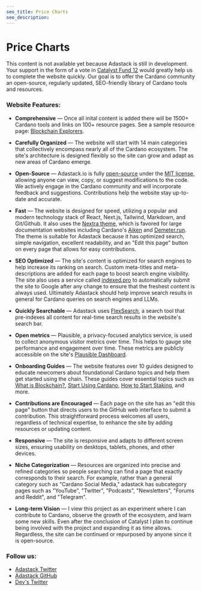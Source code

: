 ```yaml
---
seo_title: Price Charts
seo_description:
---
```


# Price Charts

This content is not available yet because Adastack is still in development. Your support in the form of a vote in [Catalyst Fund 12](https://cardano.ideascale.com/c/idea/119612) would greatly help us to complete the website quickly. Our goal is to offer the Cardano community an open-source, regularly updated, SEO-friendly library of Cardano tools and resources.

### Website Features:

- **Comprehensive** — Once all inital content is added there will be 1500+ Cardano tools and links on 100+ resource pages. See a sample resource page: [Blockchain Explorers](https://www.adastack.io/on_chain/blockchain_explorers).

- **Carefully Organized** — The website will start with 14 main categories that collectively encompass nearly all of the Cardano ecosystem. The site's architecture is designed flexibly so the site can grow and adapt as new areas of Cardano emerge.

- **Open-Source** — Adastack.io is fully [open-source](https://github.com/adastackio/adastack.io) under the [MIT license](https://github.com/adastackio/adastack.io/blob/main/LICENSE), allowing anyone can view, copy, or suggest modifications to the code. We actively engage in the Cardano community and will incorporate feedback and suggestions. Contributions help the website stay up-to-date and accurate.

- **Fast** — The website is designed for speed, utilizing a popular and modern technology stack of React, Next.js, Tailwind, Markdown, and Git/Github. It also uses the [Nextra theme](https://nextra.site/), which is favored for large documentation websites including Cardano's [Aiken](https://aiken-lang.org/fundamentals/getting-started) and [Demeter.run](https://docs.demeter.run/). The theme is suitable for Adastack because it has optimized search, simple navigation, excellent readability, and an "Edit this page" button on every page that allows for easy contributions.

- **SEO Optimized** — The site's content is optimized for search engines to help increase its ranking on search. Custom meta-titles and meta-descriptions are added for each page to boost search engine visibility. The site also uses a service called [indexed.pro](https://indexed.pro/) to automatically submit the site to Google after any change to ensure that the freshest content is always used. Ultimately Adastack should help improve search results in general for Cardano queries on search engines and LLMs.

- **Quickly Searchable** — Adastack uses [FlexSearch](https://github.com/nextapps-de/flexsearch), a search tool that pre-indexes all content for real-time search results in the website's search bar.

- **Open metrics** — Plausible, a privacy-focused analytics service, is used to collect anonymous visitor metrics over time. This helps to gauge site performance and engagement over time. These metrics are publicly accessible on the site's [Plausible Dashboard](https://plausible.io/adastack.io).

- **Onboarding Guides** — The website features over 10 guides designed to educate newcomers about foundational Cardano topics and help them get started using the chain. These guides cover essential topics such as [What is Blockchain?](https://www.adastack.io/intro_to_cardano/what_is_blockchain), [Start Using Cardano](https://www.adastack.io/intro_to_cardano/start_using_cardano), [How to Start Staking](https://www.adastack.io/staking/how_to_start_staking), and more.

- **Contributions are Encouraged** — Each page on the site has an "edit this page" button that directs users to the GitHub web interface to submit a contribution. This straightforward process welcomes all users, regardless of technical expertise, to enhance the site by adding resources or updating content.

- **Responsive** — The site is responsive and adapts to different screen sizes, ensuring usability on desktops, tablets, phones, and other devices.

- **Niche Categorization** — Resources are organized into precise and refined categories so people searching can find a page that exactly corresponds to their search. For example, rather than a general category such as "Cardano Social Media," adastack has subcategory pages such as "YouTube", "Twitter", "Podcasts", "Newsletters", "Forums and Reddit", and "Telegram".

- **Long-term Vision** — I view this project as an experiment where I can contribute to Cardano, observe the growth of the ecosystem, and learn some new skills. Even after the conclusion of Catalyst I plan to continue being involved with the project and expanding it as time allows. Regardless, the site can be continued or repurposed by anyone since it is open-source.

### Follow us:

- [Adastack Twitter](https://twitter.com/adastackio)
- [Adastack GitHub](https://github.com/adastackio/adastack.io)
- [Dev's Twitter](https://twitter.com/tuckertriggs)
